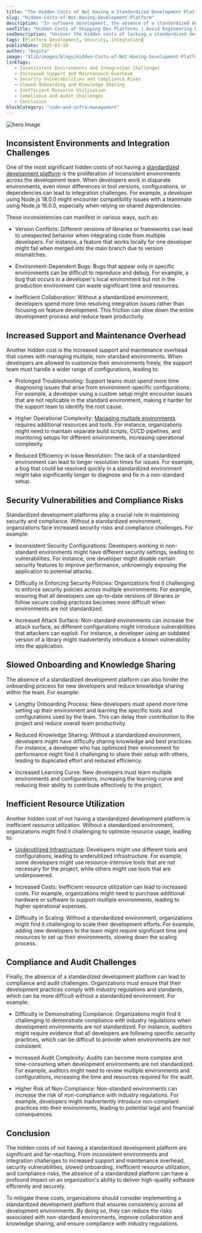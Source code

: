 ```yaml
---
title: "The Hidden Costs of Not Having a Standardized Development Platform"
slug: "Hidden-Costs-of-Not-Having-Development-Platform"
description: "In software development, the absence of a standardized development platform can lead to a cascade of unforeseen challenges that affect both productivity and maintainability. While the immediate benefits of standardization&mdash;such as consistency and efficiency&mdash;are well-documented, the hidden costs of not implementing such a platform can have far-reaching consequences. This article delves into these often-overlooked repercussions, focusing on the technical and operational impacts that arise when development environments are left unstandardized."
seoTitle: "Hidden Costs of Skipping Dev Platforms | Avoid Engineering Debt | Improwised Tech"
seoDescription: "Uncover the hidden costs of lacking a standardized development platform—lost productivity, security risks & rising expenses. Learn why platform standardization matters."
tags: [Platform Development, Security, Integration]
publishDate: 2025-03-19
author: "Angita"
image: "$lib/images/blogs/Hidden-Costs-of-Not-Having-Development-Platform-head.webp"
linkTags: 
   - Inconsistent Environments and Integration Challenges
   - Increased Support and Maintenance Overhead
   - Security Vulnerabilities and Compliance Risks
   - Slowed Onboarding and Knowledge Sharing
   - Inefficient Resource Utilization
   - Compliance and Audit Challenges
   - Conclusion
blockCategory: "code-and-infra-management"
---
```


![hero Image]($lib/images/blogs/Hidden-Costs-of-Not-Having-Development-Platform-body.webp)

## Inconsistent Environments and Integration Challenges

One of the most significant hidden costs of not having a [standardized development platform](/blog/Hidden-Costs-of-Not-Having-Development-Platform/) is the proliferation of inconsistent environments across the development team. When developers work in disparate environments, even minor differences in tool versions, configurations, or dependencies can lead to integration challenges. For example, a developer using Node.js 18.0.0 might encounter compatibility issues with a teammate using Node.js 16.0.0, especially when relying on shared dependencies.

These inconsistencies can manifest in various ways, such as:

- Version Conflicts: Different versions of libraries or frameworks can lead to unexpected behavior when integrating code from multiple developers. For instance, a feature that works locally for one developer might fail when merged into the main branch due to version mismatches.

- Environment-Dependent Bugs: Bugs that appear only in specific environments can be difficult to reproduce and debug. For example, a bug that occurs in a developer's local environment but not in the production environment can waste significant time and resources.

- Inefficient Collaboration: Without a standardized environment, developers spend more time resolving integration issues rather than focusing on feature development. This friction can slow down the entire development process and reduce team productivity.

## Increased Support and Maintenance Overhead

Another hidden cost is the increased support and maintenance overhead that comes with managing multiple, non-standard environments. When developers are allowed to customize their environments freely, the support team must handle a wider range of configurations, leading to:

- Prolonged Troubleshooting: Support teams must spend more time diagnosing issues that arise from environment-specific configurations. For example, a developer using a custom setup might encounter issues that are not replicable in the standard environment, making it harder for the support team to identify the root cause.

- Higher Operational Complexity: [Managing multiple environments](/blog/platform-engineering-maturity-model/) requires additional resources and tools. For instance, organizations might need to maintain separate build scripts, CI/CD pipelines, and monitoring setups for different environments, increasing operational complexity.

- Reduced Efficiency in Issue Resolution: The lack of a standardized environment can lead to longer resolution times for issues. For example, a bug that could be resolved quickly in a standardized environment might take significantly longer to diagnose and fix in a non-standard setup.

## Security Vulnerabilities and Compliance Risks

Standardized development platforms play a crucial role in maintaining security and compliance. Without a standardized environment, organizations face increased security risks and compliance challenges. For example:

- Inconsistent Security Configurations: Developers working in non-standard environments might have different security settings, leading to vulnerabilities. For instance, one developer might disable certain security features to improve performance, unknowingly exposing the application to potential attacks.

- Difficulty in Enforcing Security Policies: Organizations find it challenging to enforce security policies across multiple environments. For example, ensuring that all developers use up-to-date versions of libraries or follow secure coding practices becomes more difficult when environments are not standardized.

- Increased Attack Surface: Non-standard environments can increase the attack surface, as different configurations might introduce vulnerabilities that attackers can exploit. For instance, a developer using an outdated version of a library might inadvertently introduce a known vulnerability into the application.

## Slowed Onboarding and Knowledge Sharing

The absence of a standardized development platform can also hinder the onboarding process for new developers and reduce knowledge sharing within the team. For example:

- Lengthy Onboarding Process: New developers must spend more time setting up their environment and learning the specific tools and configurations used by the team. This can delay their contribution to the project and reduce overall team productivity.

- Reduced Knowledge Sharing: Without a standardized environment, developers might have difficulty sharing knowledge and best practices. For instance, a developer who has optimized their environment for performance might find it challenging to share their setup with others, leading to duplicated effort and reduced efficiency.

- Increased Learning Curve: New developers must learn multiple environments and configurations, increasing the learning curve and reducing their ability to contribute effectively to the project.

## Inefficient Resource Utilization

Another hidden cost of not having a standardized development platform is inefficient resource utilization. Without a standardized environment, organizations might find it challenging to optimize resource usage, leading to:

- [Underutilized Infrastructure](/blog/Scaling-Tech-Infrastructure-with-Platform-Engineering): Developers might use different tools and configurations, leading to underutilized infrastructure. For example, some developers might use resource-intensive tools that are not necessary for the project, while others might use tools that are underpowered.

- Increased Costs: Inefficient resource utilization can lead to increased costs. For example, organizations might need to purchase additional hardware or software to support multiple environments, leading to higher operational expenses.

- Difficulty in Scaling: Without a standardized environment, organizations might find it challenging to scale their development efforts. For example, adding new developers to the team might require significant time and resources to set up their environments, slowing down the scaling process.

## Compliance and Audit Challenges

Finally, the absence of a standardized development platform can lead to compliance and audit challenges. Organizations must ensure that their development practices comply with industry regulations and standards, which can be more difficult without a standardized environment. For example:

- Difficulty in Demonstrating Compliance: Organizations might find it challenging to demonstrate compliance with industry regulations when development environments are not standardized. For instance, auditors might require evidence that all developers are following specific security practices, which can be difficult to provide when environments are not consistent.

- Increased Audit Complexity: Audits can become more complex and time-consuming when development environments are not standardized. For example, auditors might need to review multiple environments and configurations, increasing the time and resources required for the audit.

- Higher Risk of Non-Compliance: Non-standard environments can increase the risk of non-compliance with industry regulations. For example, developers might inadvertently introduce non-compliant practices into their environments, leading to potential legal and financial consequences.

## Conclusion

The hidden costs of not having a standardized development platform are significant and far-reaching. From inconsistent environments and integration challenges to increased support and maintenance overhead, security vulnerabilities, slowed onboarding, inefficient resource utilization, and compliance risks, the absence of a standardized platform can have a profound impact on an organization's ability to deliver high-quality software efficiently and securely.

To mitigate these costs, organizations should consider implementing a standardized development platform that ensures consistency across all development environments. By doing so, they can reduce the risks associated with non-standard environments, improve collaboration and knowledge sharing, and ensure compliance with industry regulations.


